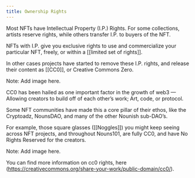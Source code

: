 ```yaml
---
title: Ownership Rights
---
```


Most NFTs have Intellectual Property (I.P.) Rights. For some collections, artists reserve rights, while others transfer I.P. to buyers of the NFT.
 
NFTs with I.P. give you exclusive rights to use and commercialize your particular NFT, freely, or within a [[limited set of rights]].
 
In other cases projects have started to remove these I.P. rights, and release their content as [[CC0]], or Creative Commons Zero.

Note: Add image here.

CC0 has been hailed as one important factor in the growth of web3 — Allowing creators to build off of each other’s work; Art, code, or protocol. 
 
Some NFT communities have made this a core pillar of their ethos, like the Cryptoadz, NounsDAO, and many of the other Nounish sub-DAO’s. 
 
For example, those square glasses ([[Noggles]]) you might keep seeing across NFT projects, and throughout Nouns101, are fully CC0, and have No Rights Reserved for the creators.

Note: Add image here.

You can find more information on cc0 rights, here (https://creativecommons.org/share-your-work/public-domain/cc0/).


